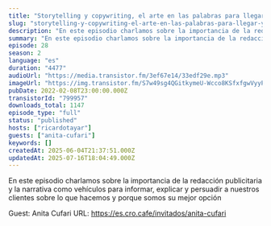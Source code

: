 ```yaml
---
title: "Storytelling y copywriting, el arte en las palabras para llegar y convencer, con Anita Cufari"
slug: "storytelling-y-copywriting-el-arte-en-las-palabras-para-llegar-y-convencer-con-anita-cufari"
description: "En este episodio charlamos sobre la importancia de la redacción publicitaria y la narrativa como vehículos para informar, explicar y persuadir a nuestros clientes sobre lo que hacemos y porque somos su mejor opción\n\nGuest: Anita Cufari\nURL: https://es.cro.cafe/invitados/anita-cufari"
summary: "En este episodio charlamos sobre la importancia de la redacción publicitaria y la narrativa como vehículos para informar, explicar y persuadir a nuestros clientes sobre lo que hacemos y porque somos su mejor opción"
episode: 28
season: 2
language: "es"
duration: "4477"
audioUrl: "https://media.transistor.fm/3ef67e14/33edf29e.mp3"
imageUrl: "https://img.transistor.fm/S7w49sg4QGitkymeU-Wcco8KSfxfgwVyyPuRgUM7uaQ/rs:fill:3000:3000:1/q:60/aHR0cHM6Ly9pbWct/dXBsb2FkLXByb2R1/Y3Rpb24udHJhbnNp/c3Rvci5mbS85YTUx/ZmI3YWM1Y2M0NDAy/NjdkYzM3OWM0MTY2/MzBlMC5qcGc.webp"
pubDate: 2022-02-08T23:00:00.000Z
transistorId: "799957"
downloads_total: 1147
episode_type: "full"
status: "published"
hosts: ["ricardotayar"]
guests: ["anita-cufari"]
keywords: []
createdAt: 2025-06-04T21:37:51.000Z
updatedAt: 2025-07-16T18:04:49.000Z
---
```


En este episodio charlamos sobre la importancia de la redacción publicitaria y la narrativa como vehículos para informar, explicar y persuadir a nuestros clientes sobre lo que hacemos y porque somos su mejor opción

Guest: Anita Cufari
URL: https://es.cro.cafe/invitados/anita-cufari
